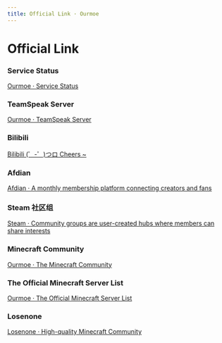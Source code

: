 ```yaml
---
title: Official Link · Ourmoe
---
```


# Official Link


### Service Status

[Ourmoe · Service Status](https://status.yaasasi.cn/status/ourmoe)

### TeamSpeak Server

[Ourmoe · TeamSpeak Server](ts3server:/ts.our.moe)

### Bilibili

[Bilibili (゜-゜)つロ Cheers ~](https://space.bilibili.com/407689732)

### Afdian

[Afdian · A monthly membership platform connecting creators and fans](https://afdian.net/@Yaasasi)

### Steam 社区组

[Steam · Community groups are user-created hubs where members can share interests](https://steamcommunity.com/groups/ourmoe)

### Minecraft Community

[Ourmoe · The Minecraft Community](https://spark.yaasasi.cn/)

### The Official Minecraft Server List

[Ourmoe · The Official Minecraft Server List](https://findmcserver.com/server/HflBGhkGdP)

### Losenone

[Losenone · High-quality Minecraft Community](https://www.losenone.cn/)